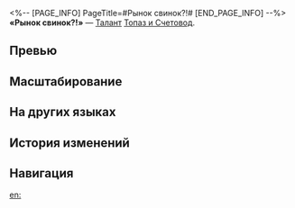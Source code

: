 <%-- [PAGE_INFO]
PageTitle=#Рынок свинок?!#
[END_PAGE_INFO] --%>
{{Навык Инфобокс
|Название         = Рынок свинок?!
|Изображение      = Навык Рынок свинок?!.png
|Персонаж         = Топаз и Счетовод
|Тип              = Талант
|Тэг              = Одиночная атака
|УронСтойк        = 20
|ЭнергияГен       = 
|Энергия          = 
|Длительность     = 
|Описание         = В начале боя призывает Счетовода. Вначале скорость Счетовода составляет 80 ед. Во время своего действия он выполняет {{Доп эффект|бонус-атаку}}, которая наносит противнику со статусом Справка о задолженности огненный урон, равный {{Цвет|Выделенный|75%—165%}} от силы атаки Топаз.<br />Когда противник со статусом Справка о задолженности получает бонус-атаку союзника, действие Счетовода продвигается вперёд на 50%. Продвижение действия не может сработать во время хода Счетовода.<br />Если Топаз становится {{Доп эффект|неспособна сражаться}}, Счетовод исчезает.
|Свойство1        = 
|Масштабирование1 = 
}}
'''«Рынок свинок?!»''' — [[Талант]] [[Топаз и Счетовод]].

==Превью==
{{Превью
|Файл = Рынок свинок?! Превью
}}

==Масштабирование==
{{Масштабирование навыка|тип=Талант
|75%;82.5%;90%;97.5%;105%;112.5%;121.88%;131.25%;140.63%;150%;157.5%;165%;172.5%;180%;187.5%
}}

==На других языках==
{{На других языках
|en   = Trotter Market!?
|zhs  = 猪市？！
|zht  = 豬市？！
|ja   = ピッグ・マーケット！？
|ko   = 피그 마켓?!
|es   = ¡¿Mercado diagonalista?!
|fr   = Magoret porteur
|ru   = Рынок свинок?!
|th   = Trotter Market!?
|vi   = Chợ Heo Đất?!
|de   = Sparschweinmarkt?!
|id   = Trotter Market!?
|pt   = Mercado de Cofrinhos?!
}}

==История изменений==
{{История изменений|3.5}}

==Навигация==
{{Навык Навбокс|Топаз и Счетовод}}

[[en:]]